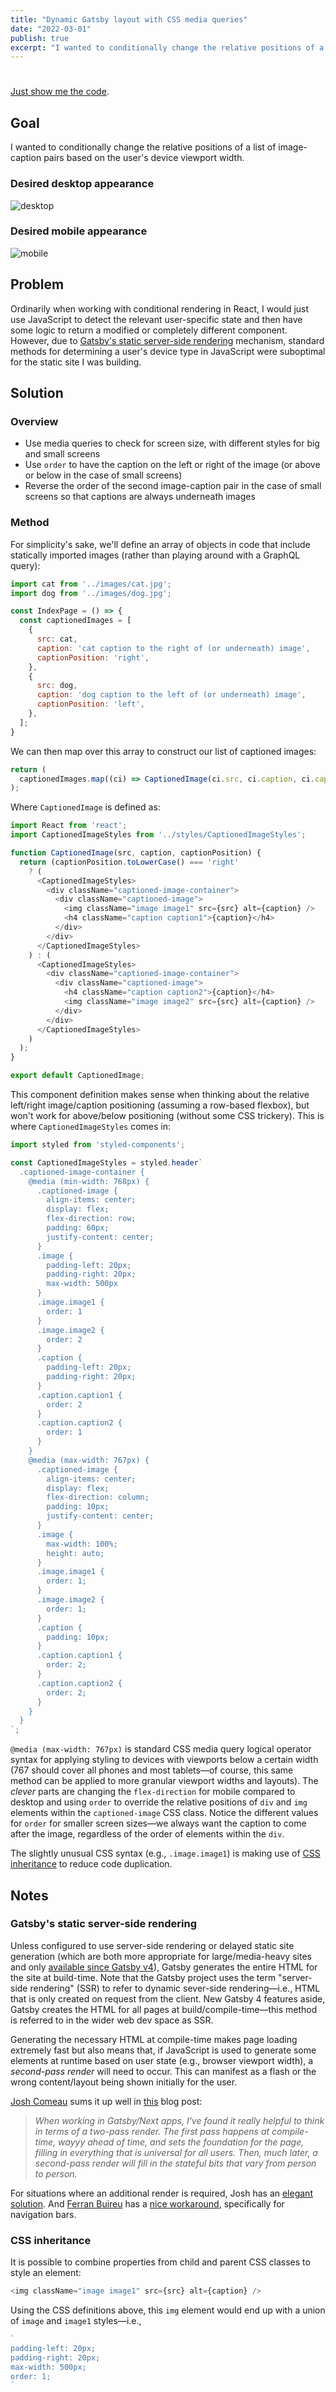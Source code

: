 ```yaml
---
title: "Dynamic Gatsby layout with CSS media queries"
date: "2022-03-01"
publish: true
excerpt: "I wanted to conditionally change the relative positions of a list of image-caption pairs based on the user's device viewport width."
---
```

#

[Just show me the code](https://github.com/blairnangle/dynamic-gatsby-layout-with-css-media-queries).

## Goal

I wanted to conditionally change the relative positions of a list of image-caption pairs based on the user's device viewport width.

### Desired desktop appearance

![desktop](./desktop.png)

### Desired mobile appearance

![mobile](./mobile.png)

## Problem

Ordinarily when working with conditional rendering in React, I would just use JavaScript to detect the relevant user-specific state and then have some logic to return a modified or completely different component. However, due to
[Gatsby's static server-side rendering](#gatsbys-static-server-side-rendering) mechanism, standard methods for determining a user's device type in JavaScript were suboptimal for the static site I was building.

## Solution

### Overview

- Use media queries to check for screen size, with different styles for big and small screens
- Use `order` to have the caption on the left or right of the image (or above or below in the case of small screens)
- Reverse the order of the second image-caption pair in the case of small screens so that captions are always underneath images

### Method

For simplicity's sake, we'll define an array of objects in code that include statically imported images (rather than playing around with a GraphQL query):

```javascript
import cat from '../images/cat.jpg';
import dog from '../images/dog.jpg';

const IndexPage = () => {
  const captionedImages = [
    {
      src: cat,
      caption: 'cat caption to the right of (or underneath) image',
      captionPosition: 'right',
    },
    {
      src: dog,
      caption: 'dog caption to the left of (or underneath) image',
      captionPosition: 'left',
    },
  ];
}
```

We can then map over this array to construct our list of captioned images:

```javascript
return (
  captionedImages.map((ci) => CaptionedImage(ci.src, ci.caption, ci.captionPosition))
);
```

Where `CaptionedImage` is defined as:

```javascript
import React from 'react';
import CaptionedImageStyles from '../styles/CaptionedImageStyles';

function CaptionedImage(src, caption, captionPosition) {
  return (captionPosition.toLowerCase() === 'right'
    ? (
      <CaptionedImageStyles>
        <div className="captioned-image-container">
          <div className="captioned-image">
            <img className="image image1" src={src} alt={caption} />
            <h4 className="caption caption1">{caption}</h4>
          </div>
        </div>
      </CaptionedImageStyles>
    ) : (
      <CaptionedImageStyles>
        <div className="captioned-image-container">
          <div className="captioned-image">
            <h4 className="caption caption2">{caption}</h4>
            <img className="image image2" src={src} alt={caption} />
          </div>
        </div>
      </CaptionedImageStyles>
    )
  );
}

export default CaptionedImage;
```

This component definition makes sense when thinking about the relative left/right image/caption positioning (assuming a row-based flexbox), but won't work for above/below positioning (without some CSS trickery).
This is where `CaptionedImageStyles` comes in:

```javascript
import styled from 'styled-components';

const CaptionedImageStyles = styled.header`
  .captioned-image-container {
    @media (min-width: 768px) {
      .captioned-image {
        align-items: center;
        display: flex;
        flex-direction: row;
        padding: 60px;
        justify-content: center;
      }
      .image {
        padding-left: 20px;
        padding-right: 20px;
        max-width: 500px
      }
      .image.image1 {
        order: 1
      }
      .image.image2 {
        order: 2
      }
      .caption {
        padding-left: 20px;
        padding-right: 20px;
      }
      .caption.caption1 {
        order: 2
      }
      .caption.caption2 {
        order: 1
      }
    }
    @media (max-width: 767px) {
      .captioned-image {
        align-items: center;
        display: flex;
        flex-direction: column;
        padding: 10px;
        justify-content: center;
      }
      .image {
        max-width: 100%;
        height: auto;
      }
      .image.image1 {
        order: 1;
      }
      .image.image2 {
        order: 1;
      }
      .caption {
        padding: 10px;
      }
      .caption.caption1 {
        order: 2;
      }
      .caption.caption2 {
        order: 2;
      }
    }
  }
`;
```

`@media (max-width: 767px)` is standard CSS media query logical operator syntax for applying styling to devices with viewports below a certain width (767 should cover all phones and most tablets—of course, this same method can be applied to more granular
viewport widths and layouts). The *clever* parts are changing the `flex-direction` for mobile compared to desktop and using `order` to override the relative positions of `div` and `img` elements within the `captioned-image` CSS class. Notice the different
values for `order` for smaller screen sizes—we always want the caption to come after the image, regardless of the order of elements within the `div`.

The slightly unusual CSS syntax (e.g., `.image.image1`) is making use of [CSS inheritance](#css-inheritance) to reduce code duplication.

## Notes

### Gatsby's static server-side rendering

Unless configured to use server-side rendering or delayed static site generation (which are both more appropriate for large/media-heavy sites and only [available since Gatsby v4](https://www.gatsbyjs.com/gatsby-4/)), Gatsby generates the entire HTML for the
site at build-time. Note that the Gatsby project uses the term "server-side rendering" (SSR) to refer to dynamic sever-side rendering—i.e., HTML that is only created on request from the client. New Gatsby 4 features aside, Gatsby creates the HTML for all pages
at build/compile-time—this method is referred to in the wider web dev space as SSR.

Generating the necessary HTML at compile-time makes page loading extremely fast but also means that, if JavaScript is used to generate some elements at runtime based on user state (e.g., browser viewport width), a *second-pass render* will need to occur. This
can manifest as a flash or the wrong content/layout being shown initially for the user.

[Josh Comeau](https://twitter.com/joshwcomeau) sums it up well in [this](https://www.joshwcomeau.com/react/the-perils-of-rehydration/) blog post:

> *When working in Gatsby/Next apps, I've found it really helpful to think in terms of a two-pass render. The first pass happens at compile-time, wayyy ahead of time, and sets the foundation for the page, filling in everything that is universal for all users. Then, much later, a second-pass render will fill in the stateful bits that vary from person to person.*

For situations where an additional render is required, Josh has an [elegant solution](https://www.joshwcomeau.com/react/the-perils-of-rehydration/#the-solution). And [Ferran Buireu](https://twitter.com/fbuireu) has a
[nice workaround](https://stackoverflow.com/a/65166867/4304123), specifically for navigation bars.

### CSS inheritance

It is possible to combine properties from child and parent CSS classes to style an element:

```javascript
<img className="image image1" src={src} alt={caption} />
```

Using the CSS definitions above, this `img` element would end up with a union of `image` and `image1` styles—i.e.,

```javascript
`
padding-left: 20px;
padding-right: 20px;
max-width: 500px;
order: 1;
`
```
